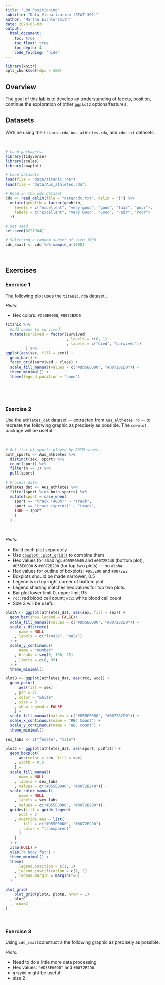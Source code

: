 ```yaml
---
title: "L08 Positioning"
subtitle: "Data Visualization (STAT 302)"
author: "Martha Eichlersmith"
date: 2020-05-03
output:
  html_document:
    toc: true
    toc_float: true
    toc_depth: 4
    code_folding: "hide"
---
```


```r
library(knitr)
opts_chunk$set(dpi = 300)
```

## Overview

The goal of this lab is to develop an understanding of facets, position, continue the exploration of other `ggplot2` options/features. 

## Datasets

We'll be using the `titanic.rda`, `Aus_athletes.rda`, and `cdc.txt` datasets.

<br>

```r
# Load package(s)
library(tidyverse) 
library(scales)
library(cowplot)

# Load datasets
load(file = "data/titanic.rda")
load(file = "data/Aus_athletes.rda")

# Read in the cdc dataset
cdc <- read_delim(file = "data/cdc.txt", delim = "|") %>%
  mutate(genhlth = factor(genhlth,
    levels = c("excellent", "very good", "good", "fair", "poor"),
    labels = c("Excellent", "Very Good", "Good", "Fair", "Poor")
  ))

# Set seed
set.seed(8221984)

# Selecting a random subset of size 1000
cdc_small <- cdc %>% sample_n(1000)
```

<br>

## Exercises


### Exercise 1

The following plot uses the `titanic.rda` dataset .

*Hints:*

- Hex colors: `#D55E00D0`, `#0072B2D0`



```r
titanic %>%
  #add names to survived 
  mutate(survived = factor(survived
                           , levels = c(0, 1)
                           , labels = c("died", "survived"))
         ) %>%
ggplot(aes(sex, fill = sex)) +
  geom_bar() +
  facet_grid(survived ~ class) +
  scale_fill_manual(values = c("#D55E00D0", "#0072B2D0")) +
  theme_minimal() +
  theme(legend.position = "none")
  
  
```




<br>

### Exercise 2

Use the `athletes_dat` dataset --- extracted from `Aus_althetes.rd` --- to recreate the following graphic as precisely as possible. The `cowplot` package will be useful.

<br>

```r
# Get list of sports played by BOTH sexes
both_sports <- Aus_athletes %>%
  distinct(sex, sport) %>%
  count(sport) %>%
  filter(n == 2) %>%
  pull(sport)

# Process data
athletes_dat <- Aus_athletes %>%
  filter(sport %in% both_sports) %>%
  mutate(sport = case_when(
    sport == "track (400m)" ~ "track",
    sport == "track (sprint)" ~ "track",
    TRUE ~ sport
    )
  )
```

<br>

*Hints:*

- Build each plot separately
- Use [`cowplot::plot_grid()`](https://cran.r-project.org/web/packages/cowplot/vignettes/plot_grid.html) to combine them
- Hex values for shading: `#D55E0040` and `#0072B240` (bottom plot),
`#D55E00D0` & `#0072B2D0` (for top two plots) --- no `alpha`
- Hex values for outline of boxplots: `#D55E00` and `#0072B2`
- Boxplots should be made narrower; 0.5
- Legend is in top-right corner of bottom plot
- Legend shading matches hex values for top two plots
- Bar plot lower limit 0, upper limit 95
- `rcc`: red blood cell count; `wcc`: white blood cell count
- Size 3 will be useful


```r
plotA <- ggplot(athletes_dat, aes(sex, fill = sex)) + 
  geom_bar(show.legend = FALSE)+
  scale_fill_manual(values = c("#D55E00D0", "#0072B2D0")) +
  scale_x_discrete(
      name = NULL
    , labels = c("female", "male")
  ) +
  scale_y_continuous(
      name = "number"
    , breaks = seq(0, 100, 25)
    , limits = c(0, 95)
  ) + 
  theme_minimal()
```

```r
plotB <- ggplot(athletes_dat, aes(rcc, wcc)) +
  geom_point(
      aes(fill = sex)
    , pch = 21
    , color = "white"
    , size = 3
    , show.legend = FALSE
    ) + 
  scale_fill_manual(values = c("#D55E00D0", "#0072B2D0")) + 
  scale_x_continuous(name = "RBC Count") + 
  scale_y_continuous(name = "WBC count") + 
  theme_minimal()
```


```r
sex_labs <- c("female", "male")

plotC <- ggplot(athletes_dat, aes(sport, pcBfat)) +
  geom_boxplot(
      aes(color = sex, fill = sex)
    , width = 0.5
    ) +
  scale_fill_manual(
      name = NULL
    , labels = sex_labs 
    , values = c("#D55E0040", "#0072B240")) + 
  scale_color_manual(
      name = NULL
    , labels = sex_labs
    , values = c("#D55E00D0", "#0072B2D0")) +
  guides(fill = guide_legend(
      ncol = 2
    , override.aes = list(
        fill = c("#D55E00D0", "#0072B2D0")
      , color = "transparent"
      )
    )
  ) +
  xlab(NULL) + 
  ylab("% body fat") + 
  theme_minimal() + 
  theme(
      legend.position = c(1, 1)
    , legend.justification = c(1, 1)
    , legend.margin = margin(t=0)
  )
```

```r
plot_grid(
    plot_grid(plotA, plotB, nrow = 1)
  , plotC
  , nrow=2
)
```



<br>

### Exercise 3

Using `cdc_small`construct a the following graphic as precisely as possible.

*Hints:*

- Need to do a little more data processing
- Hex values: `"#D55E00D0"` and `#0072B2D0`
- `grey80` might be useful
- size 2

<br>



<br>

